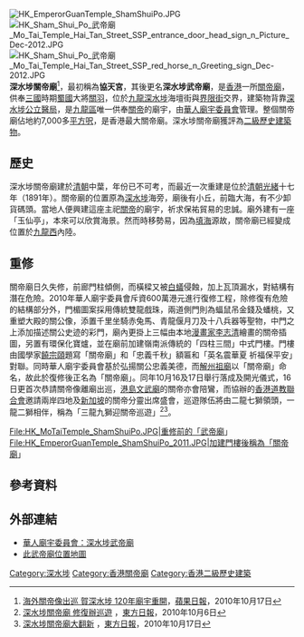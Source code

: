 {{coord|22|19|36|N|114|09|42|E|type:landmark|display=title}}
[[File:HK_EmperorGuanTemple_ShamShuiPo.JPG|thumb]]
[[File:HK_Sham_Shui_Po_武帝廟_Mo_Tai_Temple_Hai_Tan_Street_SSP_entrance_door_head_sign_n_Picture_Dec-2012.JPG|thumb]]
[[File:HK_Sham_Shui_Po_武帝廟_Mo_Tai_Temple_Hai_Tan_Street_SSP_red_horse_n_Greeting_sign_Dec-2012.JPG|thumb]]
'''深水埗關帝廟'''<ref>[http://hk.apple.nextmedia.com/template/apple/art_main.php?iss_id=20101017&sec_id=4104&art_id=14562220 海外關帝像出巡 賀深水埗 120年廟宇重開]，[[蘋果日報|蘋果日報]]，2010年10月17日</ref>，最初稱為'''協天宮'''，其後更名'''深水埗武帝廟'''，是[[香港|香港]]一所[[關帝廟|關帝廟]]，供奉[[三國|三國]]時期[[蜀國|蜀國]]大將[[關羽|關羽]]，位於[[九龍|九龍]][[深水埗|深水埗]]海壇街與[[界限街|界限街]]交界，建築物背靠[[深水埗公立醫局|深水埗公立醫局]]，是[[九龍區|九龍區]]唯一供奉[[關帝|關帝]]的廟宇，由[[華人廟宇委員會|華人廟宇委員會]]管理。整個關帝廟佔地約7,000多[[平方呎|平方呎]]，是香港最大關帝廟。深水埗關帝廟獲評為[[香港二級歷史建築列表|二級歷史建築物]]。

==歷史==
深水埗關帝廟建於[[清朝|清朝]]中葉，年份已不可考，而最近一次重建是位於[[清朝|清朝]][[光緒|光緒]]十七年（1891年）。關帝廟的位置原為[[深水埗|深水埗]]海旁，廟後有小丘，前臨大海，有不少卸貨碼頭。當地人便興建這座主祀[[關帝|關帝]]的廟宇，祈求保祐貿易的忠誠。廟外建有一座「玉仙亭」，本來可以欣賞海景。然而時移勢易，因為[[填海|填海]]源故，關帝廟已經變成位置於[[九龍西|九龍西]]內陸。

==重修==
關帝廟日久失修，前廊門柱傾側，而橫樑又被[[白蟻|白蟻]]侵蝕，加上瓦頂漏水，對結構有潛在危險。2010年華人廟宇委員會斥資600萬港元進行復修工程，除修復有危險的結構部分外，門楣圖案採用傳統雙龍戲珠，兩道側門則為蝠鼠吊金錢及蟠桃，又重塑大殿的關公像，添置千里坐騎赤兔馬、青龍偃月刀及十八兵器等聖物，中門之上添加描述關公史迹的彩門，廟內更掛上三幅由本地[[漫畫家|漫畫家]][[李志清|李志清]]繪畫的關帝插圖，另置有環保化寶爐，並在廟前加建嶺南派傳統的「四柱三間」中式門樓。門樓由國學家[[饒宗頤|饒宗頤]]題寫「關帝廟」和「忠義千秋」額匾和「英名震華夏 祈福保平安」對聯。同時華人廟宇委員會基於弘揚關公忠義美德，而[[解州|解州]][[解州关帝庙|祖廟]]以「關帝廟」命名，故此於復修後正名為「關帝廟」。同年10月16及17日舉行落成及開光儀式，16日更首次恭請關帝像離廟出巡，[[東華三院文武廟|港島文武廟]]的關帝亦會陪鸞，而協辦的[[香港道教聯合會|香港道教聯合會]]邀請兩岸四地及[[新加坡|新加坡]]的關帝分靈出席盛會，巡遊隊伍將由二龍七獅領頭，一龍二獅相伴，稱為「三龍九獅迎關帝巡遊」<ref>[http://orientaldaily.on.cc/cnt/news/20101006/00176_049.html 深水埗關帝廟 修復辦巡遊] {{Wayback|url=http://orientaldaily.on.cc/cnt/news/20101006/00176_049.html |date=20160305133728 }}，[[東方日報|東方日報]]，2010年10月6日</ref><ref>[http://orientaldaily.on.cc/cnt/news/20101017/00176_058.html 深水埗關帝廟大翻新] {{Wayback|url=http://orientaldaily.on.cc/cnt/news/20101017/00176_058.html |date=20160305011655 }}，[[東方日報|東方日報]]，2010年10月17日</ref>。

<gallery>
File:HK_MoTaiTemple_ShamShuiPo.JPG|重修前的「武帝廟」
File:HK_EmperorGuanTemple_ShamShuiPo_2011.JPG|加建門樓後稱為「關帝廟」
</gallery>

==參考資料==
{{reflist}}

==外部連結==
{{Commonscat|Mo Tai Temple}}
*[http://www.ctc.org.hk/b5/directcontrol/temple16.asp 華人廟宇委員會：深水埗武帝廟] {{Wayback|url=http://www.ctc.org.hk/b5/directcontrol/temple16.asp |date=20210120034715 }}
*[http://www.centamap.com/gc/centamaplocation.aspx?x=834693&y=820828&sx=834693.71842&sy=820828.82355&z=2&lg=b5 此武帝廟位置地圖]

{{香港二級歷史建築}}

[[Category:深水埗|Category:深水埗]]
[[Category:香港關帝廟|Category:香港關帝廟]]
[[Category:香港二級歷史建築|Category:香港二級歷史建築]]